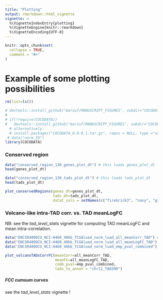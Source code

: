 ```yaml
---
title: "Plotting"
output: rmarkdown::html_vignette
vignette: >
  %\VignetteIndexEntry{plotting}
  %\VignetteEngine{knitr::rmarkdown}
  %\VignetteEncoding{UTF-8}
---
```


```r
knitr::opts_chunk$set(
  collapse = TRUE,
  comment = "#>"
)
```

# Example of some plotting possibilities

```r
rm(list=ls())

# devtools::install_github("marzuf/MANUSCRIPT_FIGURES", subdir="COCODATA")
# 
# if(!require(COCODATA))
#   devtools::install_github("marzuf/MANUSCRIPT_FIGURES", subdir="COCODATA")
  # alternatively: 
  # install.packages("COCODATA_0.0.0.1.tar.gz", repos = NULL, type ="source")
 # data("norm_ID")
library(COCODATA)
```



### Conserved region

``` r
data("conserved_region_130_genes_plot_dt") # this loads genes_plot_dt
head(genes_plot_dt)

data("conserved_region_130_tads_plot_dt") # this loads tads_plot_dt
head(tads_plot_dt)

plot_conservedRegions(genes_dt=genes_plot_dt, 
                      tads_dt=tads_plot_dt,
                      dsCat_cols = setNames(c("firebrick3", "navy", "gray50"), c("wt_vs_mut", "norm_vs_tumor", "subtypes")))
```

### Volcano-like intra-TAD corr. vs. TAD meanLogFC

NB: see the <em>tad_level_stats</em> vignette for computing TAD meanLogFC and mean intra-correlation.

``` r
data("ENCSR489OCU_NCI-H460_40kb_TCGAluad_norm_luad_all_meanCorr_TAD") # this loads all_meanCorr_TAD
data("ENCSR489OCU_NCI-H460_40kb_TCGAluad_norm_luad_all_meanLogFC_TAD") # this loads all_meanLogFC_TAD
data("ENCSR489OCU_NCI-H460_40kb_TCGAluad_norm_luad_emp_pval_combined") # this loads emp_pval_combined

plot_volcanoTADsCorrFC(meanCorr=all_meanCorr_TAD, 
                       meanFC=all_meanLogFC_TAD, 
                       comb_pval=emp_pval_combined,
                       tads_to_annot = "chr11_TAD390")
```



##### FCC cumsum curves

see the <em>tad_level_stats</em> vignette !

